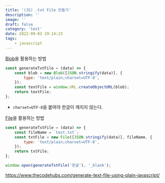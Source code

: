 ```yaml
---
title: '(JS) .txt File 만들기'
description: ''
image: ''
draft: false
category: 'test'
date: 2022-09-03 19:14:23
tags:
    - javascript
---
```


[Blob](https://developer.mozilla.org/ko/docs/Web/API/Blob)을 활용하는 방법

```js
const generateTxtFile = (data) => {
    const blob = new Blob([JSON.stringify(data)], {
        type: 'text/plain;charset=UTF-8',
    });
    const textFile = window.URL.createObjectURL(blob);
    return textFile;
};
```

-   `charset=UTF-8`을 붙여야 한글이 깨지지 않는다.

[File](https://developer.mozilla.org/ko/docs/Web/API/File)을 활용하는 방법

```js
const generateTxtFile = (data) => {
    const fileName = `test.txt`;
    const txtFile = new File([JSON.stringify(data)], fileName, {
        type: 'text/plain;charset=UTF-8',
    });
    return txtFile;
};
```

```js
window.open(generateTxtFile('한글'), '_blank');
```

https://www.thecodehubs.com/generate-text-file-using-plain-javascript/
